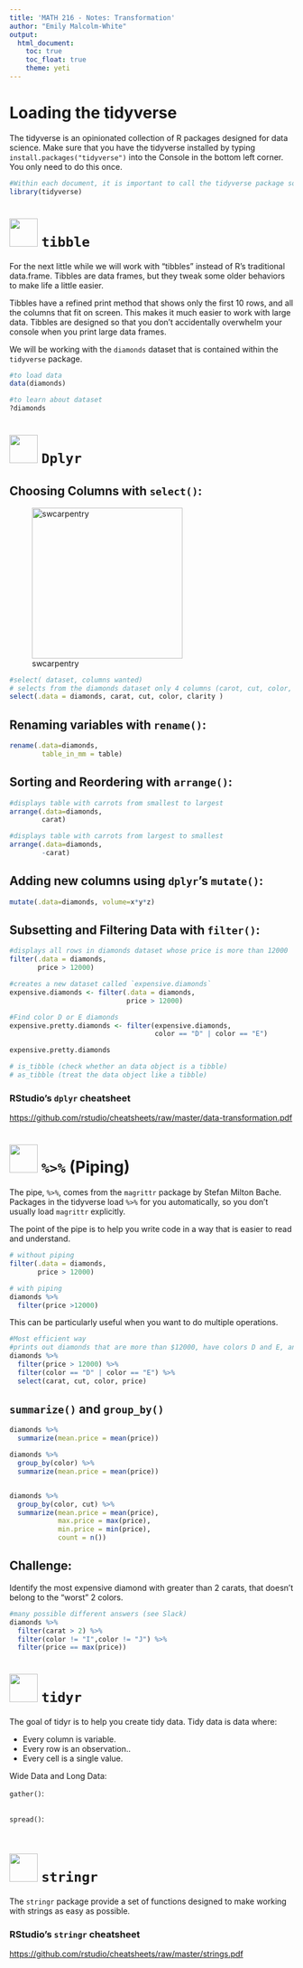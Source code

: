 ```yaml
---
title: 'MATH 216 - Notes: Transformation'
author: "Emily Malcolm-White"
output: 
  html_document:
    toc: true
    toc_float: true
    theme: yeti
---
```


# Loading the tidyverse

The tidyverse is an opinionated collection of R packages designed for data science. Make sure that you have the tidyverse installed by typing `install.packages("tidyverse")` into the Console in the bottom left corner. You only need to do this once. 

```r
#Within each document, it is important to call the tidyverse package so it knows you will be using functions/data/etc from inside that package
library(tidyverse)
```



# ![](https://github.com/rstudio/hex-stickers/blob/master/PNG/tibble.png?raw=true){width=50px} `tibble` 

For the next little while we will work with “tibbles” instead of R’s traditional data.frame. Tibbles are data frames, but they tweak some older behaviors to make life a little easier.

Tibbles have a refined print method that shows only the first 10 rows, and all the columns that fit on screen. This makes it much easier to work with large data. Tibbles are designed so that you don’t accidentally overwhelm your console when you print large data frames. 


We will be working with the `diamonds` dataset that is contained within the `tidyverse` package.

```r
#to load data
data(diamonds)

#to learn about dataset
?diamonds
```


# ![](https://github.com/maxogden/hexbin/blob/gh-pages/hexagons/dplyr.png?raw=true){width=50px} `Dplyr` 


## Choosing Columns with `select()`:

![swcarpentry](http://swcarpentry.github.io/r-novice-gapminder/fig/13-dplyr-fig1.png){width=200pt}

```r
#select( dataset, columns wanted)
# selects from the diamonds dataset only 4 columns (carot, cut, color, and clarity)
select(.data = diamonds, carat, cut, color, clarity ) 
```


## Renaming variables with `rename()`:

```r
rename(.data=diamonds, 
        table_in_mm = table)
```


## Sorting and Reordering with `arrange()`:

```r
#displays table with carrots from smallest to largest
arrange(.data=diamonds, 
        carat)

#displays table with carrots from largest to smallest
arrange(.data=diamonds, 
        -carat)
```

## Adding new columns using `dplyr`'s `mutate()`:

```r
mutate(.data=diamonds, volume=x*y*z)
```


## Subsetting and Filtering Data with `filter()`:

```r
#displays all rows in diamonds dataset whose price is more than 12000
filter(.data = diamonds, 
       price > 12000) 

#creates a new dataset called `expensive.diamonds` 
expensive.diamonds <- filter(.data = diamonds,
                             price > 12000)
```


```r
#Find color D or E diamonds
expensive.pretty.diamonds <- filter(expensive.diamonds, 
                                    color == "D" | color == "E")
```

```r
expensive.pretty.diamonds
```


```r
# is_tibble (check whether an data object is a tibble)
# as_tibble (treat the data object like a tibble)
```

### RStudio's `dplyr` cheatsheet
[https://github.com/rstudio/cheatsheets/raw/master/data-transformation.pdf](https://github.com/rstudio/cheatsheets/raw/master/data-transformation.pdf)


#  ![](https://github.com/maxogden/hexbin/blob/gh-pages/hexagons/pipe.png?raw=true){width=50px} `%>%` (Piping) 

The pipe, `%>%`, comes from the `magrittr` package by Stefan Milton Bache. Packages in the tidyverse load `%>%` for you automatically, so you don’t usually load `magrittr` explicitly. 

The point of the pipe is to help you write code in a way that is easier to read and understand. 

```r
# without piping
filter(.data = diamonds, 
       price > 12000) 

# with piping
diamonds %>%
  filter(price >12000)
```

This can be particularly useful when you want to do multiple operations. 

```r
#Most efficient way
#prints out diamonds that are more than $12000, have colors D and E, and only prints out four columns
diamonds %>%
  filter(price > 12000) %>%
  filter(color == "D" | color == "E") %>%
  select(carat, cut, color, price)
```



## `summarize()` and `group_by()`

```r

diamonds %>%
  summarize(mean.price = mean(price))

diamonds %>%
  group_by(color) %>%
  summarize(mean.price = mean(price))


diamonds %>%
  group_by(color, cut) %>%
  summarize(mean.price = mean(price),
            max.price = max(price),
            min.price = min(price),
            count = n())
```

## Challenge: 

Identify the most expensive diamond with greater than 2 carats, that doesn't belong to the "worst" 2 colors.

```r
#many possible different answers (see Slack)
diamonds %>%
  filter(carat > 2) %>%
  filter(color != "I",color != "J") %>%
  filter(price == max(price))
```


# ![](https://github.com/rstudio/hex-stickers/blob/master/PNG/tidyr.png?raw=true){width=50px} `tidyr` 


The goal of tidyr is to help you create tidy data. Tidy data is data where:

- Every column is variable.
- Every row is an observation..
- Every cell is a single value.


Wide Data and Long Data: 

`gather()`: 
```r

```


`spread()`:
```r

```



# ![](https://github.com/rstudio/hex-stickers/blob/master/PNG/stringr.png?raw=true){width=50px} `stringr` 

The `stringr` package provide a set of functions designed to make working with strings as easy as possible. 



### RStudio's `stringr` cheatsheet
[https://github.com/rstudio/cheatsheets/raw/master/strings.pdf](https://github.com/rstudio/cheatsheets/raw/master/strings.pdf)
